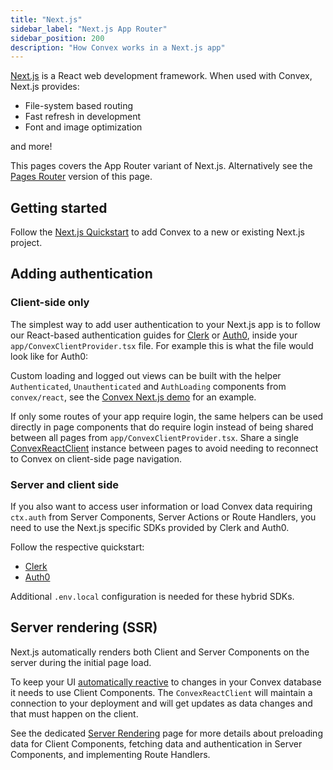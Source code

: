 ```yaml
---
title: "Next.js"
sidebar_label: "Next.js App Router"
sidebar_position: 200
description: "How Convex works in a Next.js app"
---
```



[Next.js](https://nextjs.org/) is a React web development framework. When used
with Convex, Next.js provides:

- File-system based routing
- Fast refresh in development
- Font and image optimization

and more!

This pages covers the App Router variant of Next.js. Alternatively see the
[Pages Router](/docs/client/react/nextjs-pages-router/nextjs-pages-router.mdx)
version of this page.

## Getting started

Follow the [Next.js Quickstart](/docs/quickstart/nextjs.mdx) to add Convex to a
new or existing Next.js project.

## Adding authentication

### Client-side only

The simplest way to add user authentication to your Next.js app is to follow our
React-based authentication guides for [Clerk](/docs/auth/clerk.mdx) or
[Auth0](/docs/auth/auth0.mdx), inside your `app/ConvexClientProvider.tsx` file.
For example this is what the file would look like for Auth0:

<TSAndJSSnippet
  title="app/ConvexClientProvider.tsx"
  sourceTS={Config}
  sourceJS={Config}
/>

Custom loading and logged out views can be built with the helper
`Authenticated`, `Unauthenticated` and `AuthLoading` components from
`convex/react`, see the
[Convex Next.js demo](https://github.com/get-convex/convex-demos/tree/main/nextjs-pages-router/pages/_app.jsx)
for an example.

If only some routes of your app require login, the same helpers can be used
directly in page components that do require login instead of being shared
between all pages from `app/ConvexClientProvider.tsx`. Share a single
[ConvexReactClient](/api/classes/react.ConvexReactClient) instance between pages
to avoid needing to reconnect to Convex on client-side page navigation.

### Server and client side

If you also want to access user information or load Convex data requiring
`ctx.auth` from Server Components, Server Actions or Route Handlers, you need to
use the Next.js specific SDKs provided by Clerk and Auth0.

Follow the respective quickstart:

- [Clerk](https://clerk.com/docs/quickstarts/nextjs)
- [Auth0](https://auth0.com/docs/quickstart/webapp/nextjs/01-login)

Additional `.env.local` configuration is needed for these hybrid SDKs.

## Server rendering (SSR)

Next.js automatically renders both Client and Server Components on the server
during the initial page load.

To keep your UI
[automatically reactive](/docs/functions/query-functions.mdx#caching-reactivity)
to changes in your Convex database it needs to use Client Components. The
`ConvexReactClient` will maintain a connection to your deployment and will get
updates as data changes and that must happen on the client.

See the dedicated
[Server Rendering](/docs/client/react/nextjs/nextjs-server-rendering.mdx) page
for more details about preloading data for Client Components, fetching data and
authentication in Server Components, and implementing Route Handlers.
